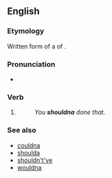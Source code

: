 ==English==

===Etymology===
Written form of a {{w|reduction (linguistics)|reduction}} of {{m|en|[[should]] [[not]] [[have]]}}.

===Pronunciation===
* {{IPA|en|/ˈʃʊdnə/}}

===Verb===
{{head|en|verbs}}

# {{lb|en|colloquial}} {{contraction of|en|[[should]] [[not]] [[have]]}}
#: ''You '''shouldna''' done that.''

===See also===
* [[couldna]]
* [[shoulda]]
* [[shouldn't've]]
* [[wouldna]]